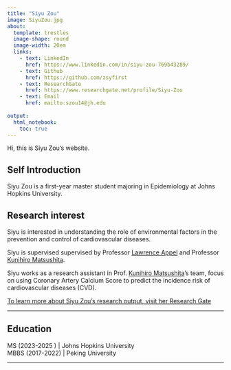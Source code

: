 ```yaml
---
title: "Siyu Zou"
image: SiyuZou.jpg
about:
  template: trestles
  image-shape: round
  image-width: 20em
  links: 
    - text: LinkedIn
      href: https://www.linkedin.com/in/siyu-zou-769b43289/
    - text: Github
      href: https://github.com/zsyfirst
    - text: ResearchGate
      href: https://www.researchgate.net/profile/Siyu-Zou
    - text: Email
      href: mailto:szou14@jh.edu
      
output:
  html_notebook:
    toc: true
---
```


Hi, this is Siyu Zou's website.

## Self Introduction

Siyu Zou is a first-year master student majoring in Epidemiology at Johns Hopkins University.

## Research interest

Siyu is interested in understanding the role of environmental factors in the prevention and control of cardiovascular diseases.

Siyu is supervised supervised by Professor [Lawrence Appel](https://publichealth.jhu.edu/faculty/15/lawrence-j-appel) and Professor [Kunihiro Matsushita](https://publichealth.jhu.edu/faculty/2473/kunihiro-matsushita).

Siyu works as a research assistant in Prof. [Kunihiro Matsushita](https://publichealth.jhu.edu/faculty/2473/kunihiro-matsushita)'s team, focus on using Coronary Artery Calcium Score to predict the incidence risk of cardiovascular diseases (CVD).

[To learn more about Siyu Zou's research output, visit her Research Gate](https://www.researchgate.net/profile/Siyu-Zou)

------------------------------------------------------------------------

## Education

| MS (2023-2025 ) \| Johns Hopkins University
| MBBS (2017-2022) \| Peking University

------------------------------------------------------------------------
